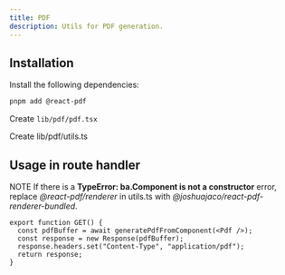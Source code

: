 ```yaml
---
title: PDF
description: Utils for PDF generation.
---
```


## Installation

<Steps>

<Step>Install the following dependencies:</Step>

```bash
pnpm add @react-pdf
```

<Step>Create `lib/pdf/pdf.tsx`</Step>

<ComponentSource name="pdf/pdf.tsx" type="lib" />

<Step>Create lib/pdf/utils.ts</Step>

<ComponentSource name="pdf/utils.ts" type="lib" />

</Steps>

## Usage in route handler

<Alert type="error">
  <AlertTitle>NOTE</AlertTitle>
  <AlertDescription>
    If there is a <b>TypeError: ba.Component is not a constructor</b> error,
    replace <i>@react-pdf/renderer</i> in utils.ts with
    <i>@joshuajaco/react-pdf-renderer-bundled</i>.
  </AlertDescription>
</Alert>

```tsx title="PDF as instant download"
export function GET() {
  const pdfBuffer = await generatePdfFromComponent(<Pdf />);
  const response = new Response(pdfBuffer);
  response.headers.set("Content-Type", "application/pdf");
  return response;
}
```
